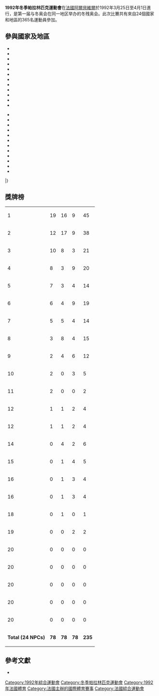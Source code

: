 {{noteTA|G1=Sports}}
{{Paralympics infobox|1992|Winter|
|Name = 第五屆冬季帕拉林匹克運動會
|Logo = 
|Host city = {{FRA}}[[阿爾貝維爾|阿爾貝維爾]]
|Nations participating = 24 
|Athletes participating = 365 
|Opening ceremony = 3月25日
|Closing ceremony = 4月1日
|Events = 2個大項29個小項
}}
{{Location map+|France|width=250|float=none}
 |alt==阿尔贝维尔在法国
 |caption=阿尔贝维尔在法国的位置
 |places=
  {{Location map~ | France   
   | label = 阿尔贝维尔
   | background=white
    | lat_deg = 45.67
    | lon_deg = 6.38}}
    | link=[[阿尔贝维尔|阿尔贝维尔]]
}}

'''1992年冬季帕拉林匹克運動會'''在[[法國|法國]][[阿爾貝維爾|阿爾貝維爾]]於1992年3月25日至4月1日進行，是第一届与冬奥会在同一地区举办的冬残奥会。此次比賽共有來自24個國家和地區的365名運動員參加。

== 參與國家及地區 ==
{{col-begin}}
{{col-3}}
* {{flagIPCteam|GER|1992年冬季}}
* {{flagIPCteam|AUS|1992年冬季}}
* {{flagIPCteam|AUT|1992年冬季}}
* {{flagIPCteam|BEL|1992年冬季}}
* {{flagIPCteam|CAN|1992年冬季}}
* {{flagIPCteam|TCH|1992年冬季}}
* {{flagIPCteam|KOR|1992年冬季}}
* {{flagIPCteam|DEN|1992年冬季}}
* {{flagIPCteam|ESP|1992年冬季}}
* {{flagIPCteam|EST|1992年冬季}}
* {{flagIPCteam|USA|1992年冬季}}
* {{flagIPCteam|FIN|1992年冬季}}
{{col-3}}
* {{flagIPCteam|FRA|1992年冬季}}
* {{flagIPCteam|GBR|1992年冬季}}
* {{flagIPCteam|ITA|1992年冬季}}
* {{flagIPCteam|JPN|1992年冬季}}
* {{flagIPCteam|LIE|1992年冬季}}
* {{flagIPCteam|NOR|1992年冬季}}
* {{flagIPCteam|NZL|1992年冬季}}
* {{flagIPCteam|NED|1992年冬季}}
* {{flagIPCteam|POL|1992年冬季}}
* {{flagIPCteam|SWE|1992年冬季}}
* {{flagIPCteam|SUI|1992年冬季}}
* {{flagIPCteam|EUN|1992年冬季}}
|}
== 獎牌榜 ==
{| {{RankedMedalTable|class=wikitable sortable}}
|-
|1||align="left"| {{flagIPCteam|USA|1992年冬季}} || 19 || 16 || 9 || 45
|-
|2||align="left"| {{flagIPCteam|GER|1992年冬季}} || 12 || 17 || 9 || 38
|-
|3||align="left"| {{flagIPCteam|EUN|1992年冬季}} || 10 || 8 || 3 || 21
|-
|4||align="left"| {{flagIPCteam|AUT|1992年冬季}} || 8 || 3 || 9 || 20
|-
|5||align="left"| {{flagIPCteam|FIN|1992年冬季}} || 7 || 3 || 4 || 14
|-bgcolor=ccccff
|6||align="left"| {{flagIPCteam|FRA|1992年冬季}} || 6 || 4 || 9 || 19
|-
|7||align="left"| {{flagIPCteam|NOR|1992年冬季}} || 5 || 5 || 4 || 14
|-
|8||align="left"| {{flagIPCteam|SUI|1992年冬季}} || 3 || 8 || 4 || 15
|-
|9||align="left"| {{flagIPCteam|CAN|1992年冬季}} || 2 || 4 || 6 || 12
|-
|10||align="left"| {{flagIPCteam|POL|1992年冬季}} || 2 || 0 || 3 || 5
|-
|11||align="left"| {{flagIPCteam|NZL|1992年冬季}} || 2 || 0 || 0 || 2
|-
|12||align="left"| {{flagIPCteam|AUS|1992年冬季}} || 1 || 1 || 2 || 4
|-
|12||align="left"| {{flagIPCteam|SWE|1992年冬季}} || 1 || 1 || 2 || 4
|-
|14||align="left"| {{flagIPCteam|TCH|1992年冬季}} || 0 || 4 || 2 || 6
|-
|15||align="left"| {{flagIPCteam|GBR|1992年冬季}} || 0 || 1 || 4 || 5
|-
|16||align="left"| {{flagIPCteam|ITA|1992年冬季}} || 0 || 1 || 3 || 4
|-
|16||align="left"| {{flagIPCteam|ESP|1992年冬季}} || 0 || 1 || 3 || 4
|-
|18||align="left"| {{flagIPCteam|DEN|1992年冬季}} || 0 || 1 || 0 || 1
|-
|19||align="left"| {{flagIPCteam|JPN|1992年冬季}} || 0 || 0 || 2 || 2
|-
|20||align="left"| {{flagIPCteam|BEL|1992年冬季}} || 0 || 0 || 0 || 0
|-
|20||align="left"| {{flagIPCteam|EST|1992年冬季}} || 0 || 0 || 0 || 0
|-
|20||align="left"| {{flagIPCteam|KOR|1992年冬季}} || 0 || 0 || 0 || 0
|-
|20||align="left"| {{flagIPCteam|LIE|1992年冬季}} || 0 || 0 || 0 || 0
|-
|20||align="left"| {{flagIPCteam|NED|1992年冬季}} || 0 || 0 || 0 || 0
|- class="sortbottom"
!colspan=2| '''Total (24 NPCs)''' || '''78''' || '''78''' || '''78'''  || '''235'''
|}

== 參考文獻 ==
<div class="references-small">
<references></references>
* {{en}}{{cite web |title=Tignes-Albertville 1992 |publisher=[[國際帕拉林匹克委員會|國際帕拉林匹克委員會]] |accessdate=2010年8月2日 |url=http://www.paralympic.org/Paralympic_Games/Past_Games/Tignes_Albertville_1992/index.html |archive-date=2011年10月14日 |archive-url=https://web.archive.org/web/20111014013435/http://www.paralympic.org/Paralympic_Games/Past_Games/Tignes_Albertville_1992/index.html |dead-url=no }}
</div>

{{残疾人奥林匹克运动会}}

[[Category:1992年綜合運動會|Category:1992年綜合運動會]]
[[Category:冬季帕拉林匹克運動會|Category:冬季帕拉林匹克運動會]]
[[Category:1992年法國體育|Category:1992年法國體育]]
[[Category:法國主辦的國際體育賽事|Category:法國主辦的國際體育賽事]]
[[Category:法國綜合運動會|Category:法國綜合運動會]]